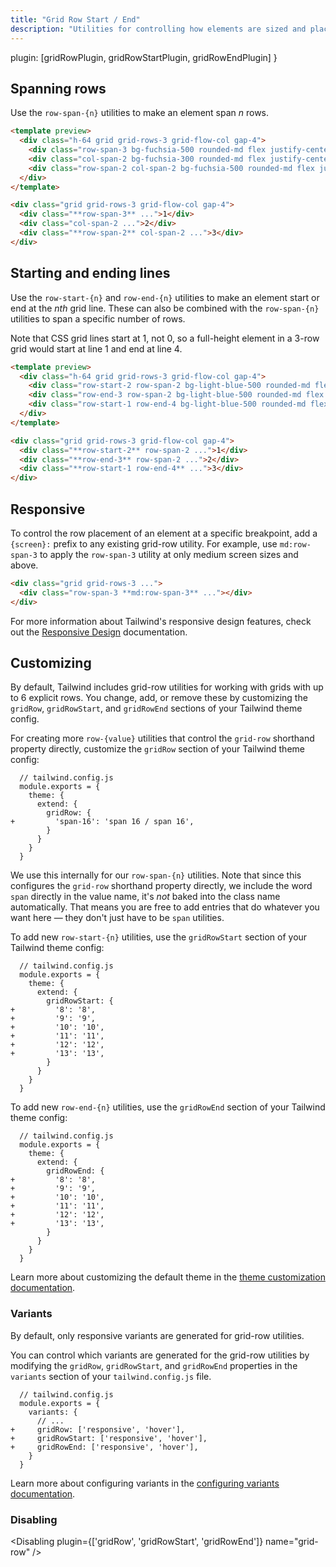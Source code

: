 ```yaml
---
title: "Grid Row Start / End"
description: "Utilities for controlling how elements are sized and placed across grid rows."
---
```



  plugin: [gridRowPlugin, gridRowStartPlugin, gridRowEndPlugin]
}

## Spanning rows

Use the `row-span-{n}` utilities to make an element span _n_ rows.

```html fuchsia
<template preview>
  <div class="h-64 grid grid-rows-3 grid-flow-col gap-4">
    <div class="row-span-3 bg-fuchsia-500 rounded-md flex justify-center items-center text-white text-2xl font-extrabold">1</div>
    <div class="col-span-2 bg-fuchsia-300 rounded-md flex justify-center items-center text-white text-2xl font-extrabold">2</div>
    <div class="row-span-2 col-span-2 bg-fuchsia-500 rounded-md flex justify-center items-center text-white text-2xl font-extrabold">3</div>
  </div>
</template>

<div class="grid grid-rows-3 grid-flow-col gap-4">
  <div class="**row-span-3** ...">1</div>
  <div class="col-span-2 ...">2</div>
  <div class="**row-span-2** col-span-2 ...">3</div>
</div>
```

## Starting and ending lines

Use the `row-start-{n}` and `row-end-{n}` utilities to make an element start or end at the _nth_ grid line. These can also be combined with the `row-span-{n}` utilities to span a specific number of rows.

Note that CSS grid lines start at 1, not 0, so a full-height element in a 3-row grid would start at line 1 and end at line 4.

```html lightBlue
<template preview>
  <div class="h-64 grid grid-rows-3 grid-flow-col gap-4">
    <div class="row-start-2 row-span-2 bg-light-blue-500 rounded-md flex justify-center items-center text-white text-2xl font-extrabold">1</div>
    <div class="row-end-3 row-span-2 bg-light-blue-500 rounded-md flex justify-center items-center text-white text-2xl font-extrabold">2</div>
    <div class="row-start-1 row-end-4 bg-light-blue-500 rounded-md flex justify-center items-center text-white text-2xl font-extrabold">3</div>
  </div>
</template>

<div class="grid grid-rows-3 grid-flow-col gap-4">
  <div class="**row-start-2** row-span-2 ...">1</div>
  <div class="**row-end-3** row-span-2 ...">2</div>
  <div class="**row-start-1 row-end-4** ...">3</div>
</div>
```

## Responsive

To control the row placement of an element at a specific breakpoint, add a `{screen}:` prefix to any existing grid-row utility. For example, use `md:row-span-3` to apply the `row-span-3` utility at only medium screen sizes and above.

```html
<div class="grid grid-rows-3 ...">
  <div class="row-span-3 **md:row-span-3** ..."></div>
</div>
```

For more information about Tailwind's responsive design features, check out the [Responsive Design](/docs/responsive-design) documentation.

## Customizing

By default, Tailwind includes grid-row utilities for working with grids with up to 6 explicit rows. You change, add, or remove these by customizing the `gridRow`, `gridRowStart`, and `gridRowEnd` sections of your Tailwind theme config.

For creating more `row-{value}` utilities that control the `grid-row` shorthand property directly, customize the `gridRow` section of your Tailwind theme config:

```diff-js
  // tailwind.config.js
  module.exports = {
    theme: {
      extend: {
        gridRow: {
+         'span-16': 'span 16 / span 16',
        }
      }
    }
  }
```

We use this internally for our `row-span-{n}` utilities. Note that since this configures the `grid-row` shorthand property directly, we include the word `span` directly in the value name, it's _not_ baked into the class name automatically. That means you are free to add entries that do whatever you want here — they don't just have to be `span` utilities.

To add new `row-start-{n}` utilities, use the `gridRowStart` section of your Tailwind theme config:

```diff-js
  // tailwind.config.js
  module.exports = {
    theme: {
      extend: {
        gridRowStart: {
+         '8': '8',
+         '9': '9',
+         '10': '10',
+         '11': '11',
+         '12': '12',
+         '13': '13',
        }
      }
    }
  }
```

To add new `row-end-{n}` utilities, use the `gridRowEnd` section of your Tailwind theme config:

```diff-js
  // tailwind.config.js
  module.exports = {
    theme: {
      extend: {
        gridRowEnd: {
+         '8': '8',
+         '9': '9',
+         '10': '10',
+         '11': '11',
+         '12': '12',
+         '13': '13',
        }
      }
    }
  }
```

Learn more about customizing the default theme in the [theme customization documentation](/docs/theme#customizing-the-default-theme).

### Variants

By default, only responsive variants are generated for grid-row utilities.

You can control which variants are generated for the grid-row utilities by modifying the `gridRow`, `gridRowStart`, and `gridRowEnd` properties in the `variants` section of your `tailwind.config.js` file.

```diff-js
  // tailwind.config.js
  module.exports = {
    variants: {
      // ...
+     gridRow: ['responsive', 'hover'],
+     gridRowStart: ['responsive', 'hover'],
+     gridRowEnd: ['responsive', 'hover'],
    }
  }
```

Learn more about configuring variants in the [configuring variants documentation](/docs/configuring-variants/).

### Disabling

<Disabling plugin={['gridRow', 'gridRowStart', 'gridRowEnd']} name="grid-row" />

